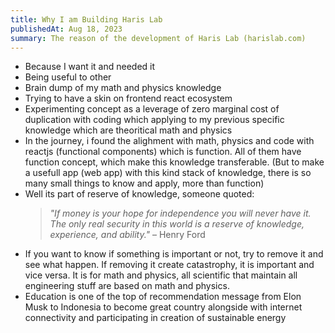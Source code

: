 ```yaml
---
title: Why I am Building Haris Lab
publishedAt: Aug 18, 2023
summary: The reason of the development of Haris Lab (harislab.com)
---
```


- Because I want it and needed it
- Being useful to other
- Brain dump of my math and physics knowledge
- Trying to have a skin on frontend react ecosystem
- Experimenting concept as a leverage of zero marginal cost of duplication with coding which applying to my previous specific knowledge which are theoritical math and physics
- In the journey, i found the alighment with math, physics and code with reactjs (functional components) which is function. All of them have function concept, which make this knowledge transferable. (But to make a usefull app (web app) with this kind stack of knowledge, there is so many small things to know and apply, more than function)
- Well its part of reserve of knowledge, someone quoted:
  > _"If money is your hope for independence you will never have it. The only real security in this world is a reserve of knowledge, experience, and ability."_ – Henry Ford
- If you want to know if something is important or not, try to remove it and see what happen. If removing it create catastrophy, it is important and vice versa. It is for math and physics, all scientific that maintain all engineering stuff are based on math and physics.
- Education is one of the top of recommendation message from Elon Musk to Indonesia to become great country alongside with internet connectivity and participating in creation of sustainable energy
